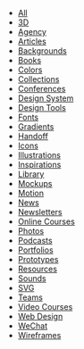 - [All](/)
- [3D](3d)
- [Agency](agency)
- [Articles](article)
- [Backgrounds](background)
- [Books](book)
- [Colors](color)
- [Collections](collection)
- [Conferences](conference)
- [Design System](designsystem)
- [Design Tools](tool)
- [Fonts](font)
- [Gradients](gradient)
- [Handoff](handoff)
- [Icons](icon)
- [Illustrations](illustration)
- [Inspirations](inspiration)
- [Library](library)
- [Mockups](mockup)
- [Motion](motion)
- [News](news)
- [Newsletters](newsletter)
- [Online Courses](onlinecourse)
- [Photos](photo)
- [Podcasts](podcast)
- [Portfolios](portfolio)
- [Prototypes](prototype)
- [Resources](resource)
- [Sounds](sound)
- [SVG](svg)
- [Teams](team)
- [Video Courses](videocourse)
- [Web Design](web)
- [WeChat](wechat)
- [Wireframes](wireframe)